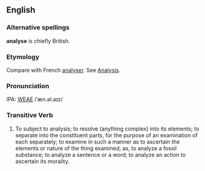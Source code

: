 ==English==
===Alternative spellings===
'''analyse''' is chiefly British.

===Etymology===
Compare with French [[analyser]].  See [[Analysis]].

===Pronunciation===
IPA: [[WEAE]] /ˈæn.əl.aɪz/

===Transitive Verb===
# To subject to analysis; to resolve (anything complex) into  its elements; to separate into the constituent parts, for the  purpose of an examination of each separately; to examine in such a manner as to ascertain the elements or nature of the  thing examined; as, to analyze a fossil substance; to analyze  a sentence or a word; to analyze an action to ascertain its  morality.
<!-- material copied from Webster's Revised Unabridged Dictionary (1913) -->